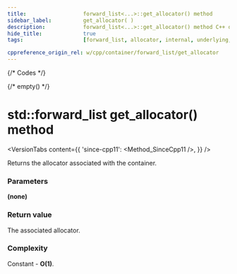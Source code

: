 ```yaml
---
title:					forward_list<...>::get_allocator() method
sidebar_label:			get_allocator( )
description:			forward_list<...>::get_allocator() method C++ documentation
hide_title:				true
tags:					[forward_list, allocator, internal, underlying, method]

cppreference_origin_rel: w/cpp/container/forward_list/get_allocator
---
```



{/* Codes */}

{/* empty() */}

# std::forward_list get_allocator() method

<VersionTabs content={{
	'since-cpp11': <Method_SinceCpp11 />,
}} />

Returns the allocator associated with the container.

### Parameters

**(none)**

### Return value

The associated allocator.

### Complexity

Constant - **O(1)**.
